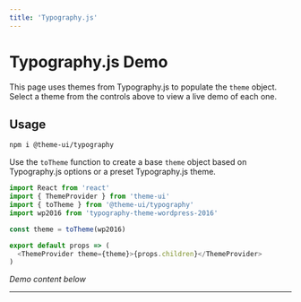 ```yaml
---
title: 'Typography.js'
---
```




# Typography.js Demo

This page uses themes from Typography.js to populate the `theme` object.
Select a theme from the controls above to view a live demo of each one.

## Usage

```sh
npm i @theme-ui/typography
```

Use the `toTheme` function to create a base `theme` object based on Typography.js options or a preset Typography.js theme.

```js
import React from 'react'
import { ThemeProvider } from 'theme-ui'
import { toTheme } from '@theme-ui/typography'
import wp2016 from 'typography-theme-wordpress-2016'

const theme = toTheme(wp2016)

export default props => (
  <ThemeProvider theme={theme}>{props.children}</ThemeProvider>
)
```

_Demo content below_

---

<Lorem />
